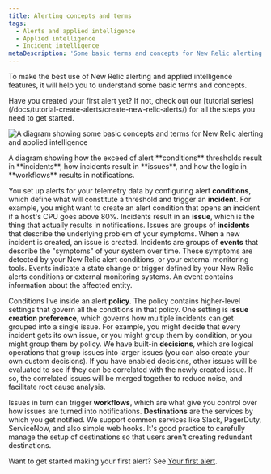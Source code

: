 ```yaml
---
title: Alerting concepts and terms 
tags:
  - Alerts and applied intelligence
  - Applied intelligence
  - Incident intelligence
metaDescription: 'Some basic terms and concepts for New Relic alerting and applied intelligence.'
---
```



To make the best use of New Relic alerting and applied intelligence features, it will help you to understand some basic terms and concepts. 

<Callout variant="tip">
Have you created your first alert yet? If not, check out our [tutorial series](/docs/tutorial-create-alerts/create-new-relic-alerts/) for all the steps you need to get started.
</Callout>

<img
  title="A diagram showing some basic concepts and terms for New Relic alerting and applied intelligence"
  alt="A diagram showing some basic concepts and terms for New Relic alerting and applied intelligence"
  src={accountsAlertingConcepts}
/>
<figcaption>A diagram showing how the exceed of alert **conditions** thresholds result in **incidents**, how incidents result in **issues**, and how the logic in **workflows** results in notifications.   
  </figcaption>

You set up alerts for your telemetry data by configuring alert **conditions**, which define what will constitute a threshold and trigger an **incident**. For example, you might want to create an alert condition that opens an incident if a host's CPU goes above 80%. Incidents result in an **issue**, which is the thing that actually results in notifications. Issues are groups of **incidents** that describe the underlying problem of your symptoms. When a new incident is created, an issue is created. Incidents are groups of **events** that describe the "symptoms" of your system over time. These symptoms are detected by your New Relic alert conditions, or your external monitoring tools. Events indicate a state change or trigger defined by your New Relic alerts conditions or external monitoring systems. An event contains information about the affected entity.

Conditions live inside an alert **policy**. The policy contains higher-level settings that govern all the conditions in that policy. One setting is **issue creation preference**, which governs how multiple incidents can get grouped into a single issue. For example, you might decide that every incident gets its own issue, or you might group them by condition, or you might group them by policy. We have built-in **decisions**, which are logical operations that group issues into larger issues (you can also create your own custom decisions). If you have enabled decisions, other issues will be evaluated to see if they can be correlated with the newly created issue. If so, the correlated issues will be merged together to reduce noise, and facilitate root cause analysis.

Issues in turn can trigger **workflows**, which are what give you control over how issues are turned into notifications. **Destinations** are the services by which you get notified. We support common services like Slack, PagerDuty, ServiceNow, and also simple web hooks. It's good practice to carefully manage the setup of destinations so that users aren't creating redundant destinations. 

Want to get started making your first alert? See [Your first alert](/docs/alerts-applied-intelligence/new-relic-alerts/get-started/your-first-nrql-condition).
